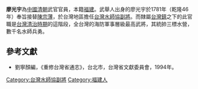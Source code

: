 '''廖光宇'''為[[中國|中國]][[清朝|清朝]]武官官員，本籍[[福建|福建]]。武舉人出身的廖光宇於1781年（乾隆46年）奉旨接替[[陳宗薄|陳宗薄]]，於台灣地區擔任[[台灣水師協|台灣水師協]][[副將|副將]]。而隸屬[[台灣鎮|台灣鎮]]之下的此官職是[[台灣清治時期|台灣清治時期]]的這階段，全台灣的海防軍事層級最高武將，其統帥三標水營，數千名水師兵勇。
{{start box}}
{{s-before|[[陳宗薄|陳宗薄]]}}
{{s-title|[[台灣水師協|台灣水師協]][[副將|副將]]|1781年上任}}
{{s-after|[[鄭瑞|鄭瑞]]}}
{{end box}}

==參考文獻==
*劉寧顏編，《重修台灣省通志》，台北市，台灣省文獻委員會，1994年。

[[Category:台灣水師協副將|Category:台灣水師協副將]]
[[Category:福建人|Category:福建人]]
{{清朝人物小作品}}